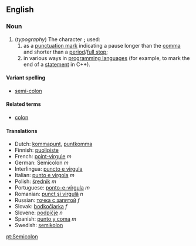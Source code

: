 ==English=={{Punctuation marks}}
===Noun===
#(''typography'') The character ''';''' used:
##as a [[punctuation mark]] indicating a pause longer than the [[comma]] and shorter than a [[period]]/[[full stop]];
##in various ways in [[programming language]]s (for example, to mark the end of a [[statement]] in C++).
<!--Greek uses a similar symbol for a [[question mark]].-->

====Variant spelling====
*[[semi-colon]]

====Related terms====
*[[colon]]

====Translations====
*Dutch: [[kommapunt]], [[puntkomma]]
*Finnish: [[puolipiste]]
*French: [[point-virgule]] ''m''
*German: Semicolon ''m''
*Interlingua: [[puncto e virgula]]
*Italian: [[punto e virgola]] ''m''
*Polish: [[średnik]] ''m''
*Portuguese: [[ponto-e-vírgula]] ''m''
*Romanian: [[punct şi virgulă]] ''n''
*Russian: [[точка с запятой]] ''f''
*Slovak: [[bodkočiarka]] ''f''
*Slovene: [[podpičje]] ''n''
*Spanish: [[punto y coma]] ''m''
*Swedish: [[semikolon]]

[[pt:Semicolon]]